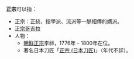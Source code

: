 '''正宗'''可以指：
*正宗：正統，指學派、流派等一脈相傳的嫡派。
*[[正宗哥吉拉|正宗哥吉拉]]
*人物：
** [[朝鮮正祖|朝鮮正宗]]李祘，1776年 - 1800年在位。
** 著名日本刀匠「[[正宗_(日本刀匠)|正宗 (日本刀匠)]]」（年代不詳）。
{{disambig|cat=二字消歧义}}
